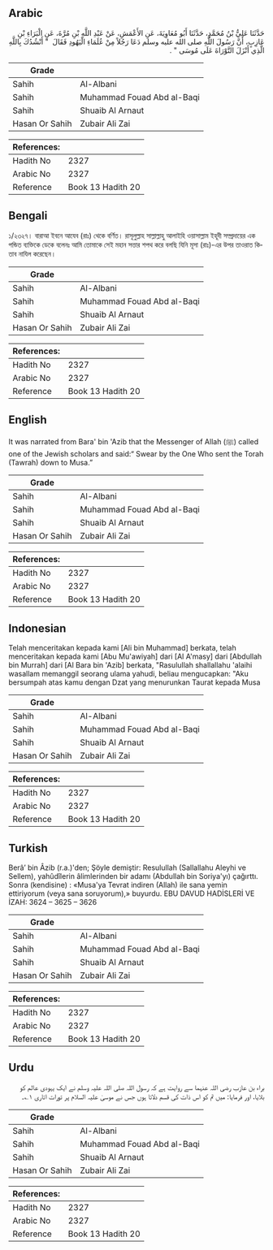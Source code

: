 ## Arabic


<div dir="rtl" lang="ar" style={{fontSize:'larger',backgroundColor:'#f8f9fa',padding:20}}>
حَدَّثَنَا عَلِيُّ بْنُ مُحَمَّدٍ، حَدَّثَنَا أَبُو مُعَاوِيَةَ، عَنِ الأَعْمَشِ، عَنْ عَبْدِ اللَّهِ بْنِ مُرَّةَ، عَنِ الْبَرَاءِ بْنِ عَازِبٍ، أَنَّ رَسُولَ اللَّهِ صلى الله عليه وسلم دَعَا رَجُلاً مِنْ عُلَمَاءِ الْيَهُودِ فَقَالَ ‏ "‏ أَنْشُدُكَ بِاللَّهِ الَّذِي أَنْزَلَ التَّوْرَاةَ عَلَى مُوسَى ‏"‏ ‏.‏
</div>
<div style={{backgroundColor:'#f8f9fa',padding:20, marginBottom: 10}}><table> <thead> <tr> <th>Grade</th> <th></th> </tr> </thead> <tbody> <tr><td>Sahih</td><td>Al-Albani</td></tr><tr><td>Sahih</td><td>Muhammad Fouad Abd al-Baqi</td></tr><tr><td>Sahih</td><td>Shuaib Al Arnaut</td></tr><tr><td>Hasan Or Sahih</td><td>Zubair Ali Zai</td></tr></tbody></table><table> <thead> <tr> <th>References:</th> <th></th> </tr> </thead> <tbody><tr><td>Hadith No</td><td>2327</td></tr><tr><td>Arabic No</td><td>2327</td></tr><tr><td>Reference</td><td>Book 13 Hadith 20</td></tr></tbody></table></div>

## Bengali


<div dir="ltr" lang="bn" style={{fontSize:'larger',backgroundColor:'#f8f9fa',padding:20}}>
১/২৩২৭। বারাআ ইবনে আযেব (রাঃ) থেকে বর্ণিত। রাসূলুল্লাহ সাল্লাল্লাহু আলাইহি ওয়াসাল্লাম ইহূদী সম্প্রদায়ের এক পন্ডিত ব্যক্তিকে ডেকে বলেনঃ আমি তোমাকে সেই মহান সত্তার শপথ করে বলছি যিনি মূসা (রাঃ)-এর উপর তাওরাত কিতাব নাযিল করেছেন।
</div>
<div style={{backgroundColor:'#f8f9fa',padding:20, marginBottom: 10}}><table> <thead> <tr> <th>Grade</th> <th></th> </tr> </thead> <tbody> <tr><td>Sahih</td><td>Al-Albani</td></tr><tr><td>Sahih</td><td>Muhammad Fouad Abd al-Baqi</td></tr><tr><td>Sahih</td><td>Shuaib Al Arnaut</td></tr><tr><td>Hasan Or Sahih</td><td>Zubair Ali Zai</td></tr></tbody></table><table> <thead> <tr> <th>References:</th> <th></th> </tr> </thead> <tbody><tr><td>Hadith No</td><td>2327</td></tr><tr><td>Arabic No</td><td>2327</td></tr><tr><td>Reference</td><td>Book 13 Hadith 20</td></tr></tbody></table></div>

## English


<div dir="ltr" lang="en" style={{fontSize:'larger',backgroundColor:'#f8f9fa',padding:20}}>
It was narrated from Bara' bin 'Azib that the Messenger of Allah (ﷺ) called one of the Jewish scholars and said:“ Swear by the One Who sent the Torah (Tawrah) down to Musa.”
</div>
<div style={{backgroundColor:'#f8f9fa',padding:20, marginBottom: 10}}><table> <thead> <tr> <th>Grade</th> <th></th> </tr> </thead> <tbody> <tr><td>Sahih</td><td>Al-Albani</td></tr><tr><td>Sahih</td><td>Muhammad Fouad Abd al-Baqi</td></tr><tr><td>Sahih</td><td>Shuaib Al Arnaut</td></tr><tr><td>Hasan Or Sahih</td><td>Zubair Ali Zai</td></tr></tbody></table><table> <thead> <tr> <th>References:</th> <th></th> </tr> </thead> <tbody><tr><td>Hadith No</td><td>2327</td></tr><tr><td>Arabic No</td><td>2327</td></tr><tr><td>Reference</td><td>Book 13 Hadith 20</td></tr></tbody></table></div>

## Indonesian


<div dir="ltr" lang="id" style={{fontSize:'larger',backgroundColor:'#f8f9fa',padding:20}}>
Telah menceritakan kepada kami [Ali bin Muhammad] berkata, telah menceritakan kepada kami [Abu Mu'awiyah] dari [Al A'masy] dari [Abdullah bin Murrah] dari [Al Bara bin 'Azib] berkata, "Rasulullah shallallahu 'alaihi wasallam memanggil seorang ulama yahudi, beliau mengucapkan: "Aku bersumpah atas kamu dengan Dzat yang menurunkan Taurat kepada Musa
</div>
<div style={{backgroundColor:'#f8f9fa',padding:20, marginBottom: 10}}><table> <thead> <tr> <th>Grade</th> <th></th> </tr> </thead> <tbody> <tr><td>Sahih</td><td>Al-Albani</td></tr><tr><td>Sahih</td><td>Muhammad Fouad Abd al-Baqi</td></tr><tr><td>Sahih</td><td>Shuaib Al Arnaut</td></tr><tr><td>Hasan Or Sahih</td><td>Zubair Ali Zai</td></tr></tbody></table><table> <thead> <tr> <th>References:</th> <th></th> </tr> </thead> <tbody><tr><td>Hadith No</td><td>2327</td></tr><tr><td>Arabic No</td><td>2327</td></tr><tr><td>Reference</td><td>Book 13 Hadith 20</td></tr></tbody></table></div>

## Turkish


<div dir="ltr" lang="tr" style={{fontSize:'larger',backgroundColor:'#f8f9fa',padding:20}}>
Berâ’ bin Âzib (r.a.)'den; Şöyle demiştir: Resulullah (Sallallahu Aleyhi ve Sellem), yahûdîlerin âlimlerinden bir adamı (Abdullah bin Soriya'yı) çağırttı. Sonra (kendisine) : «Musa'ya Tevrat indiren (Allah) ile sana yemin ettiriyorum (veya sana soruyorum),» buyurdu. EBU DAVUD HADİSLERİ VE İZAH: 3624 – 3625 – 3626
</div>
<div style={{backgroundColor:'#f8f9fa',padding:20, marginBottom: 10}}><table> <thead> <tr> <th>Grade</th> <th></th> </tr> </thead> <tbody> <tr><td>Sahih</td><td>Al-Albani</td></tr><tr><td>Sahih</td><td>Muhammad Fouad Abd al-Baqi</td></tr><tr><td>Sahih</td><td>Shuaib Al Arnaut</td></tr><tr><td>Hasan Or Sahih</td><td>Zubair Ali Zai</td></tr></tbody></table><table> <thead> <tr> <th>References:</th> <th></th> </tr> </thead> <tbody><tr><td>Hadith No</td><td>2327</td></tr><tr><td>Arabic No</td><td>2327</td></tr><tr><td>Reference</td><td>Book 13 Hadith 20</td></tr></tbody></table></div>

## Urdu


<div dir="rtl" lang="ur" style={{fontSize:'larger',backgroundColor:'#f8f9fa',padding:20}}>
براء بن عازب رضی اللہ عنہما سے روایت ہے کہ رسول اللہ صلی اللہ علیہ وسلم نے ایک یہودی عالم کو بلایا، اور فرمایا: میں تم کو اس ذات کی قسم دلاتا ہوں جس نے موسیٰ علیہ السلام پر تورات اتاری ۱؎۔
</div>
<div style={{backgroundColor:'#f8f9fa',padding:20, marginBottom: 10}}><table> <thead> <tr> <th>Grade</th> <th></th> </tr> </thead> <tbody> <tr><td>Sahih</td><td>Al-Albani</td></tr><tr><td>Sahih</td><td>Muhammad Fouad Abd al-Baqi</td></tr><tr><td>Sahih</td><td>Shuaib Al Arnaut</td></tr><tr><td>Hasan Or Sahih</td><td>Zubair Ali Zai</td></tr></tbody></table><table> <thead> <tr> <th>References:</th> <th></th> </tr> </thead> <tbody><tr><td>Hadith No</td><td>2327</td></tr><tr><td>Arabic No</td><td>2327</td></tr><tr><td>Reference</td><td>Book 13 Hadith 20</td></tr></tbody></table></div>